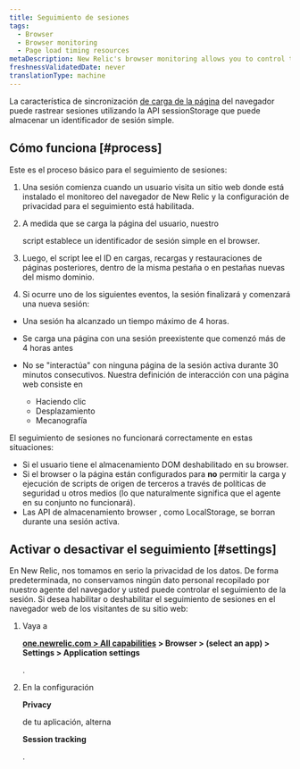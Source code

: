 ```yaml
---
title: Seguimiento de sesiones
tags:
  - Browser
  - Browser monitoring
  - Page load timing resources
metaDescription: New Relic's browser monitoring allows you to control tracking of user session IDs on your website.
freshnessValidatedDate: never
translationType: machine
---
```


La característica de sincronización [de carga de la página](/docs/browser/new-relic-browser/page-load-timing-resources/page-load-timing-process) del navegador puede rastrear sesiones utilizando la API sessionStorage que puede almacenar un identificador de sesión simple.

## Cómo funciona [#process]

Este es el proceso básico para el seguimiento de sesiones:

1. Una sesión comienza cuando un usuario visita un sitio web donde está instalado el monitoreo del navegador de New Relic y la configuración de privacidad para el seguimiento está habilitada.

2. A medida que se carga la página del usuario, nuestro

   <InlinePopover type="browser"/>

   script establece un identificador de sesión simple en el browser.

3. Luego, el script lee el ID en cargas, recargas y restauraciones de páginas posteriores, dentro de la misma pestaña o en pestañas nuevas del mismo dominio.

4. Si ocurre uno de los siguientes eventos, la sesión finalizará y comenzará una nueva sesión:

* Una sesión ha alcanzado un tiempo máximo de 4 horas.

* Se carga una página con una sesión preexistente que comenzó más de 4 horas antes

* No se "interactúa" con ninguna página de la sesión activa durante 30 minutos consecutivos. Nuestra definición de interacción con una página web consiste en

  * Haciendo clic
  * Desplazamiento
  * Mecanografía

El seguimiento de sesiones no funcionará correctamente en estas situaciones:

* Si el usuario tiene el almacenamiento DOM deshabilitado en su browser.
* Si el browser o la página están configurados para **no** permitir la carga y ejecución de scripts de origen de terceros a través de políticas de seguridad u otros medios (lo que naturalmente significa que el agente en su conjunto no funcionará).
* Las API de almacenamiento browser , como LocalStorage, se borran durante una sesión activa.

## Activar o desactivar el seguimiento [#settings]

En New Relic, nos tomamos en serio la privacidad de los datos. De forma predeterminada, no conservamos ningún dato personal recopilado por nuestro agente del navegador y usted puede controlar el seguimiento de la sesión. Si desea habilitar o deshabilitar el seguimiento de sesiones en el navegador web de los visitantes de su sitio web:

1. Vaya a

   <DoNotTranslate>**[one.newrelic.com > All capabilities](https://one.newrelic.com/all-capabilities) > Browser > (select an app) > Settings > Application settings**</DoNotTranslate>

   .

2. En la configuración

   <DoNotTranslate>**Privacy**</DoNotTranslate>

   de tu aplicación, alterna

   <DoNotTranslate>**Session tracking**</DoNotTranslate>

   .